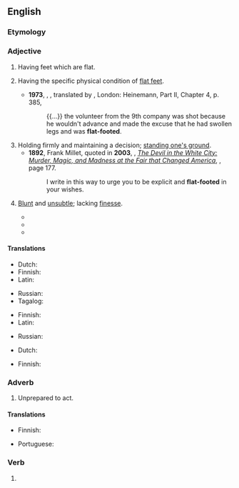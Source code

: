 {{also|flatfooted}}
==English==

===Etymology===
{{compound|en|flat|footed}}

===Adjective===
{{head|en|adjective|head=[[flat]]-[[footed]]}}

# Having feet which are flat.
#: {{ux|en|Bears are '''flat-footed''' animals.}}
# {{lb|en|of humans}} Having the specific physical condition of [[flat feet]].
#* '''1973''', {{w|Jaroslav Hašek}}, ''{{w|The Good Soldier Švejk}}'', translated by {{w|Cecil Parrott}}, London: Heinemann, Part II, Chapter 4, p. 385,
#*: {{...}} the volunteer from the 9th company was shot because he wouldn't advance and made the excuse that he had swollen legs and was '''flat-footed'''.
# Holding firmly and maintaining a decision; [[stand one's ground|standing one's ground]].
#* '''1892''', Frank Millet, quoted in '''2003''', {{w|Erik Larson}}, ''[[w:The Devil in the White City|The Devil in the White City: Murder, Magic, and Madness at the Fair that Changed America]]'', {{ISBN|0609608444}}, page 177.
#*: I write in this way to urge you to be explicit and '''flat-footed''' in your wishes.
# {{lb|en|figurative}} [[blunt|Blunt]] and [[unsubtle]]; lacking [[finesse]].
#* {{quote-book|en|year=2006|title=The Jack Ryan Agenda|author=William Terdoslavich|page=|ISBN=1466806494|passage=Two Saudi battalions and a Qatari armored battalion were tasked with retaking the town, which they did in a slow and '''flat-footed''' fashion, supported by ample U.S. artillery and air power.  }}
#* {{quote-book|en|year=2012 |title=The Conscious Brain: How Attention Engenders Experience
|author=Jesse J. Prinz  |page= |ISBN=0199977070 |passage=One '''flat-footed''' answer is that they are both mine. }}
#* {{quote-web
|en
|date=2019-04-11
|author=Marcel Theroux
|title=Machines Like Me by Ian McEwan review – intelligent mischief
|work=The Guardian
|url=https://www.theguardian.com/books/2019/apr/11/machines-like-me-by-ian-mcewan-review
|passage=It’s the opposite technique to that of McEwan’s narrator, who explicitly sets out his world, overexplains the historical context and never turns down a chance to offer an essayistic digression. To my taste, this is a '''flat-footed''' way of doing sci-fi. }}

====Translations====
{{trans-top|having flat feet}}
* Dutch: {{t|nl|platvoetig}}
* Finnish: {{t+|fi|lattajalkainen}}
* Latin: {{t|la|plancus}}
{{trans-mid}}
* Russian: {{t|ru|плоскосто́пный}}
* Tagalog: {{t|tl|dalpak}}
{{trans-bottom}}

{{trans-top|having physical condition "flat feet"}}
* Finnish: {{t+|fi|lattajalkainen}}
* Latin: {{t|la|plancus}}
{{trans-mid}}
* Russian: {{t|ru|плоскосто́пный}}
{{trans-bottom}}

{{trans-top|holding firmly to a decision}}
* Dutch: {{t+|nl|vastberaden}}
{{trans-mid}}
* Finnish: {{t+|fi|päättäväinen}}
{{trans-bottom}}

===Adverb===
{{en-adv}}

# {{lb|en|informal}} Unprepared to act.
#: {{ux|en|They caught us '''flat-footed'''.}}

====Translations====
{{trans-top|unprepared to act}}
* Finnish: {{t|fi|housut kintuissa}}
{{trans-mid}}
* Portuguese: {{t+|pt|desprevenido}}
{{trans-bottom}}

===Verb===
{{head|en|verb form}}

# {{en-past of|flat-foot}}